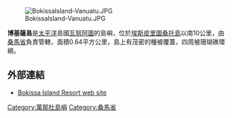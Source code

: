 [[Image:BokissaIsland-Vanuatu.JPG|thumb]]

'''博基薩島'''是[[太平洋|太平洋]]島國[[瓦努阿圖|瓦努阿圖]]的島嶼，位於[[埃斯皮里圖桑托島|埃斯皮里圖桑托島]]以南10公里，由[[桑馬省|桑馬省]]負責管轄，面積0.64平方公里，島上有茂密的種被覆蓋，四周被珊瑚礁環繞。

==外部連結==
* [http://www.bokissa.vu/ Bokissa Island Resort web site] {{Wayback|url=http://www.bokissa.vu/ |date=20130527213946 }}

{{coord|15|35|S|167|15|E|type:isle_region:VU|display=title}}

{{Vanuatu-geo-stub}}
[[Category:萬那杜島嶼|Category:萬那杜島嶼]]
[[Category:桑馬省|Category:桑馬省]]